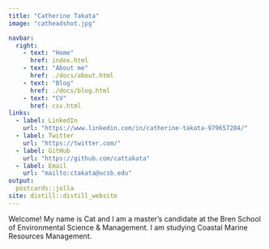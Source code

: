 ```yaml
---
title: "Catherine Takata"
image: "catheadshot.jpg"

navbar:
  right:
    - text: "Home"
      href: index.html
    - text: "About me"
      href: ./docs/about.html
    - text: "Blog"
      href: ./docs/blog.html
    - text: "CV"
      href: csv.html
links:
  - label: LinkedIn
    url: "https://www.linkedin.com/in/catherine-takata-979657204/"
  - label: Twitter
    url: "https://twitter.com/"
  - label: GitHub
    url: "https://github.com/cattakata"
  - label: Email
    url: "mailto:ctakata@ucsb.edu"
output:
  postcards::jolla
site: distill::distill_website
---
```

 
Welcome! My name is Cat and I am a master's candidate at the Bren School of Environmental Science & Management. I am studying Coastal Marine Resources Management. 